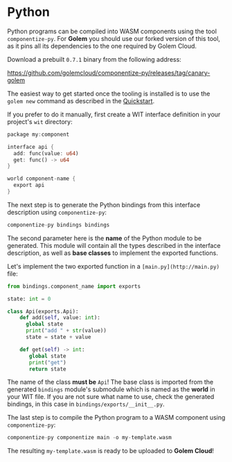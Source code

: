 # Python

Python programs can be compiled into WASM components using the tool `componentize-py`. For **Golem** you should use our forked version of this tool, as it pins all its dependencies to the one required by Golem Cloud.

Download a prebuilt `0.7.1` binary from the following address:

https://github.com/golemcloud/componentize-py/releases/tag/canary-golem

The easiest way to get started once the tooling is installed is to use the `golem new` command as described in the [Quickstart](/docs/quickstart).

If you prefer to do it manually, first create a WIT interface definition in your project's `wit` directory:

```rust
package my:component

interface api {
  add: func(value: u64)
  get: func() -> u64
}

world component-name {
  export api
}
```

The next step is to generate the Python bindings from this interface description using `componentize-py`:

```rust
componentize-py bindings bindings
```

The second parameter here is the **name** of the Python module to be generated. This module will contain all the types described in the interface description, as well as **base classes** to implement the exported functions.

Let's implement the two exported function in a `[main.py](http://main.py)` file:

```python
from bindings.component_name import exports

state: int = 0

class Api(exports.Api):
    def add(self, value: int):
      global state
      print("add " + str(value))
      state = state + value

    def get(self) -> int:
       global state
       print("get")
       return state
```

The name of the class **must be** `Api`! The base class is imported from the generated `bindings` module's submodule which is named as the **world** in your WIT file. If you are not sure what name to use, check the generated bindings, in this case in `bindings/exports/__init__.py`.

The last step is to compile the Python program to a WASM component using `componentize-py`:

```python
componentize-py componentize main -o my-template.wasm
```

The resulting `my-template.wasm` is ready to be uploaded to **Golem Cloud**!
